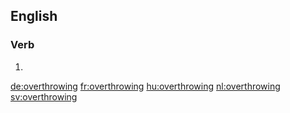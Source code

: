 ==English==

===Verb===
{{head|en}}

# {{present participle of|overthrow|lang=en}}

[[de:overthrowing]]
[[fr:overthrowing]]
[[hu:overthrowing]]
[[nl:overthrowing]]
[[sv:overthrowing]]